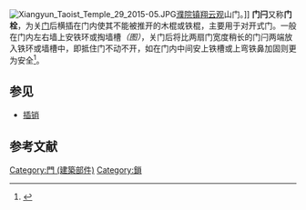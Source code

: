 [[File:Xiangyun_Taoist_Temple_29_2015-05.JPG|thumb]][[濮院镇|濮院镇]][[翔云观|翔云观]]山门。]]
'''门闩'''又称'''门栓'''，为关[[門_(建築物)|门]]后横插在门内使其不能被推开的木棍或铁棍，主要用于对开式门。一般在门内左右墙上安铁环或掏墙槽''（图）''，关门后将比两扇门宽度稍长的门闩两端放入铁环或墙槽中，即抵住门不动不开，如在门内中间安上铁槽或上弯铁鼻加固则更为安全<ref>{{cite book |author=史仲文、胡晓林、祁庆富、何长华、张才彬等|title=《中华文化习俗辞典》|year=1998|publisher=中国国际广播出版社|location=北京|pages=}}</ref>。
== 参见 ==
*[[銷|插销]]
== 参考文献 ==
{{reflist}}
{{DEFAULTSORT:M}}
{{Thing-stub}}
[[Category:門_(建築部件)|Category:門 (建築部件)]]
[[Category:鎖|Category:鎖]]